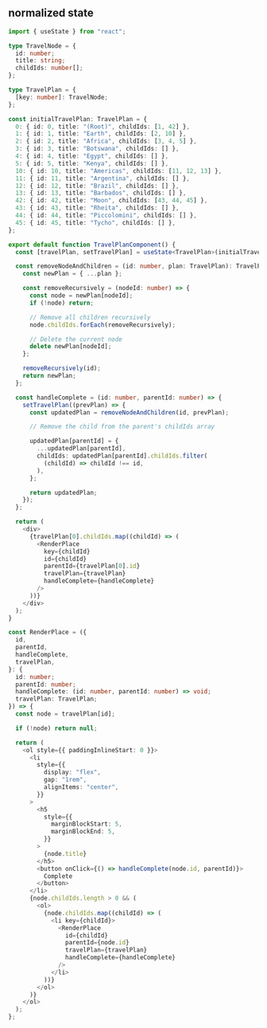 
## normalized state

```typescript jsx
import { useState } from "react";

type TravelNode = {
  id: number;
  title: string;
  childIds: number[];
};

type TravelPlan = {
  [key: number]: TravelNode;
};

const initialTravelPlan: TravelPlan = {
  0: { id: 0, title: "(Root)", childIds: [1, 42] },
  1: { id: 1, title: "Earth", childIds: [2, 10] },
  2: { id: 2, title: "Africa", childIds: [3, 4, 5] },
  3: { id: 3, title: "Botswana", childIds: [] },
  4: { id: 4, title: "Egypt", childIds: [] },
  5: { id: 5, title: "Kenya", childIds: [] },
  10: { id: 10, title: "Americas", childIds: [11, 12, 13] },
  11: { id: 11, title: "Argentina", childIds: [] },
  12: { id: 12, title: "Brazil", childIds: [] },
  13: { id: 13, title: "Barbados", childIds: [] },
  42: { id: 42, title: "Moon", childIds: [43, 44, 45] },
  43: { id: 43, title: "Rheita", childIds: [] },
  44: { id: 44, title: "Piccolomini", childIds: [] },
  45: { id: 45, title: "Tycho", childIds: [] },
};

export default function TravelPlanComponent() {
  const [travelPlan, setTravelPlan] = useState<TravelPlan>(initialTravelPlan);

  const removeNodeAndChildren = (id: number, plan: TravelPlan): TravelPlan => {
    const newPlan = { ...plan };

    const removeRecursively = (nodeId: number) => {
      const node = newPlan[nodeId];
      if (!node) return;

      // Remove all children recursively
      node.childIds.forEach(removeRecursively);

      // Delete the current node
      delete newPlan[nodeId];
    };

    removeRecursively(id);
    return newPlan;
  };

  const handleComplete = (id: number, parentId: number) => {
    setTravelPlan((prevPlan) => {
      const updatedPlan = removeNodeAndChildren(id, prevPlan);

      // Remove the child from the parent's childIds array

      updatedPlan[parentId] = {
        ...updatedPlan[parentId],
        childIds: updatedPlan[parentId].childIds.filter(
          (childId) => childId !== id,
        ),
      };

      return updatedPlan;
    });
  };

  return (
    <div>
      {travelPlan[0].childIds.map((childId) => (
        <RenderPlace
          key={childId}
          id={childId}
          parentId={travelPlan[0].id}
          travelPlan={travelPlan}
          handleComplete={handleComplete}
        />
      ))}
    </div>
  );
}

const RenderPlace = ({
  id,
  parentId,
  handleComplete,
  travelPlan,
}: {
  id: number;
  parentId: number;
  handleComplete: (id: number, parentId: number) => void;
  travelPlan: TravelPlan;
}) => {
  const node = travelPlan[id];

  if (!node) return null;

  return (
    <ol style={{ paddingInlineStart: 0 }}>
      <li
        style={{
          display: "flex",
          gap: "1rem",
          alignItems: "center",
        }}
      >
        <h5
          style={{
            marginBlockStart: 5,
            marginBlockEnd: 5,
          }}
        >
          {node.title}
        </h5>
        <button onClick={() => handleComplete(node.id, parentId)}>
          Complete
        </button>
      </li>
      {node.childIds.length > 0 && (
        <ol>
          {node.childIds.map((childId) => (
            <li key={childId}>
              <RenderPlace
                id={childId}
                parentId={node.id}
                travelPlan={travelPlan}
                handleComplete={handleComplete}
              />
            </li>
          ))}
        </ol>
      )}
    </ol>
  );
};
```
